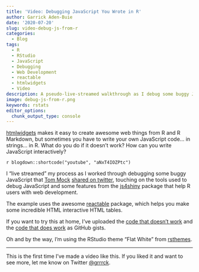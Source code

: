 ```yaml
---
title: 'Video: Debugging JavaScript You Wrote in R'
author: Garrick Aden-Buie
date: '2020-07-20'
slug: video-debug-js-from-r
categories:
  - Blog
tags:
  - R
  - RStudio
  - JavaScript
  - Debugging
  - Web Development
  - reactable
  - htmlwidgets
  - Video
description: A pseudo-live-streamed walkthrough as I debug some buggy JavaScript written in R for a {reactable} htmlwidget.
image: debug-js-from-r.png
keywords: rstats
editor_options:
  chunk_output_type: console
---
```


<!-- Links -->
[htmlwidgets]: https://www.htmlwidgets.org/
[reactable]: https://glin.github.io/reactable
[thomas-mock]: https://twitter.com/thomas_mock
[rsthemes]: https://github.com/gadenbuie/rsthemes/
[js4shiny]: https://pkg.js4shiny.com

::: {.lead}
<span class="pkg">[htmlwidgets]</span> makes it easy to create awesome web things from R and R Markdown, but sometimes you have to write your own JavaScript code... in strings... in R. What do you do if it doesn't work? How can you write JavaScript interactively?
:::

<p>
`r blogdown::shortcode("youtube", "aNxT4IOZPtc")`
</p>

I "live streamed" my process
as I worked through debugging
some buggy JavaScript that [Tom Mock][thomas-mock]
[shared on twitter](https://twitter.com/thomas_mock/status/1284932187352072192),
touching on the tools used
to debug JavaScript and
some features from the <span class="pkg">[js4shiny]</span> package
that help R users with web development.

The example uses the awesome <span class="pkg">[reactable]</span> package,
which helps you make some incredible HTML interactive HTML tables.

If you want to try this at home,
I've uploaded the
[code that doesn't work](https://gist.github.com/gadenbuie/9ce3a58a7f6109c23cdd68711a2623ae)
and the
[code that does work](https://gist.github.com/gadenbuie/7d8bb61476dcfa4459fb6e8b7a219022)
as GitHub gists.

Oh and by the way,
I'm using the RStudio theme "Flat White" from <span class="pkg">[rsthemes]</span>.

---

This is the first time I've made a video like this.
If you liked it and want to see more,
let me know on Twitter
[&commat;grrrck](https://twitter.com/grrrck).